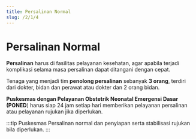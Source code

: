 ```yaml
---
title: Persalinan Normal
slug: /2/1/4
---
```

# Persalinan Normal

**Persalinan** harus di fasilitas pelayanan kesehatan, agar apabila terjadi komplikasi selama masa persalinan dapat ditangani dengan cepat.

Tenaga yang menjadi tim **penolong persalinan** sebanyak **3 orang**, terdiri dari dokter, bidan dan perawat atau dokter dan 2 orang bidan.

**Puskesmas dengan Pelayanan Obstetrik Neonatal Emergensi Dasar (PONED**) harus siap 24 jam setiap hari memberikan pelayanan persalinan atau pelayanan rujukan jika diperlukan.

:::tip Puskesmas
Persalinan normal dan penyiapan serta stabilisasi rujukan bila diperlukan.
:::

